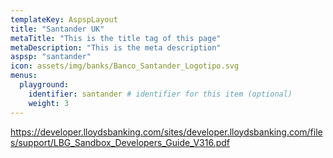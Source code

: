 ```yaml
---
templateKey: AspspLayout
title: "Santander UK"
metaTitle: "This is the title tag of this page"
metaDescription: "This is the meta description"
aspsp: "santander"
icon: assets/img/banks/Banco_Santander_Logotipo.svg
menus:
  playground: 
    identifier: santander # identifier for this item (optional)
    weight: 3
---
```




https://developer.lloydsbanking.com/sites/developer.lloydsbanking.com/files/support/LBG_Sandbox_Developers_Guide_V316.pdf

